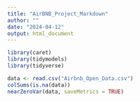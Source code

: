 ```yaml
---
title: "AirBNB_Project_Markdown"
author: ""
date: "2024-04-12"
output: html_document
---
```


```r
library(caret)
library(tidymodels)
library(tidyverse)

data <- read.csv("Airbnb_Open_Data.csv")
colSums(is.na(data))
nearZeroVar(data, saveMetrics = TRUE)
```

